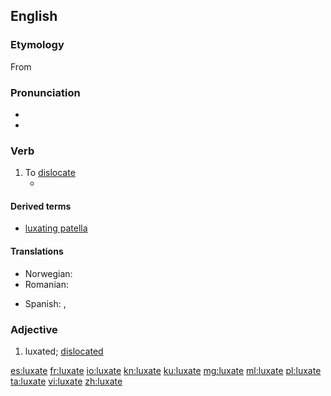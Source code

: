 {{was wotd|2008|December|29}}
==English==

===Etymology===
From {{etyl|la|en}} {{term|luxō|lang=la}}

===Pronunciation===
* {{IPA|/ˈlʌk.seɪt/|lang=en}}
* {{audio|En-us-luxate.ogg|Audio (US)|lang=en}}

===Verb===
{{en-verb|luxates|luxating|luxated}}

# To [[dislocate]]
#* {{quote-book|1863|[[w:Stephen Smith (surgeon)|Stephen Smith]]|Hand-book of Surgical Operations|url=http://books.google.com/books?id=-GkfrDGXQH4C&pg=PA97|page=97
|passage=If in cases of difficulty you have recourse to this means, '''luxate''' downwards as far as half the dorsopalmar diameter, and then ''vice versa''.}}

====Derived terms====
* [[luxating patella]]

====Translations====
{{trans-top|to dislocate}}
* Norwegian: {{t|no|luksere}}
* Romanian: {{t+|ro|luxa}}
{{trans-mid}}
* Spanish: {{t+|es|dislocar}}, {{t+|es|luxar}}
{{trans-bottom}}

===Adjective===
{{en-adj}}

# luxated; [[dislocated]]

[[es:luxate]]
[[fr:luxate]]
[[io:luxate]]
[[kn:luxate]]
[[ku:luxate]]
[[mg:luxate]]
[[ml:luxate]]
[[pl:luxate]]
[[ta:luxate]]
[[vi:luxate]]
[[zh:luxate]]